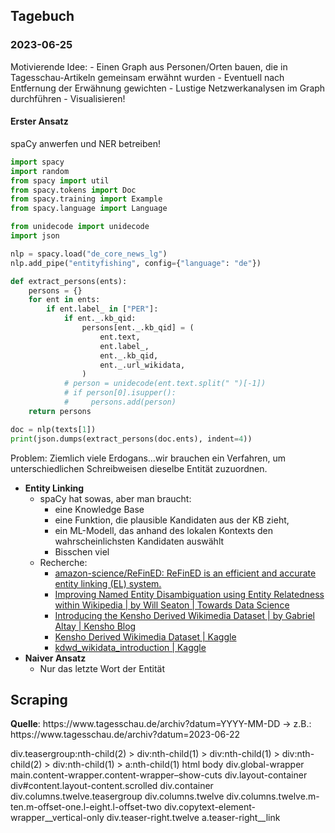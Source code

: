 ## Tagebuch

### 2023-06-25

Motivierende Idee:
- Einen Graph aus Personen/Orten bauen, die in Tagesschau-Artikeln gemeinsam erwähnt wurden
- Eventuell nach Entfernung der Erwähnung gewichten
- Lustige Netzwerkanalysen im Graph durchführen
- Visualisieren!

#### Erster Ansatz

spaCy anwerfen und NER betreiben!

```python
import spacy
import random
from spacy import util
from spacy.tokens import Doc
from spacy.training import Example
from spacy.language import Language

from unidecode import unidecode
import json

```

```python
nlp = spacy.load("de_core_news_lg")
nlp.add_pipe("entityfishing", config={"language": "de"})


```

```python
def extract_persons(ents):
    persons = {}
    for ent in ents:
        if ent.label_ in ["PER"]:
            if ent._.kb_qid:
                persons[ent._.kb_qid] = (
                    ent.text,
                    ent.label_,
                    ent._.kb_qid,
                    ent._.url_wikidata,
                )
            # person = unidecode(ent.text.split(" ")[-1])
            # if person[0].isupper():
            #     persons.add(person)
    return persons


```

```python
doc = nlp(texts[1])
print(json.dumps(extract_persons(doc.ents), indent=4))
```

Problem: Ziemlich viele Erdogans...wir brauchen ein Verfahren, um
unterschiedlichen Schreibweisen dieselbe Entität zuzuordnen.

- **Entity Linking**
  - spaCy hat sowas, aber man braucht: 
    - eine Knowledge Base
    - eine Funktion, die plausible Kandidaten aus der KB zieht,
    - ein ML-Modell, das anhand des lokalen Kontexts den wahrscheinlichsten
      Kandidaten auswählt
    - Bisschen viel
  - Recherche:
    - [amazon-science/ReFinED: ReFinED is an efficient and accurate entity linking (EL) system.](https://github.com/amazon-science/ReFinED)
    - [Improving Named Entity Disambiguation using Entity Relatedness within Wikipedia | by Will Seaton | Towards Data Science](https://towardsdatascience.com/improving-named-entity-disambiguation-using-entity-relatedness-within-wikipedia-92f400ee5994)
    - [Introducing the Kensho Derived Wikimedia Dataset | by Gabriel Altay | Kensho Blog](https://blog.kensho.com/announcing-the-kensho-derived-wikimedia-dataset-5d1197d72bcf)
    - [Kensho Derived Wikimedia Dataset | Kaggle](https://www.kaggle.com/datasets/kenshoresearch/kensho-derived-wikimedia-data?select=property_aliases.csv)
    - [kdwd_wikidata_introduction | Kaggle](https://www.kaggle.com/code/kenshoresearch/kdwd-wikidata-introduction)
- **Naiver Ansatz**
  - Nur das letzte Wort der Entität

## Scraping

**Quelle**: https://www.tagesschau.de/archiv?datum=YYYY-MM-DD -> z.B.: https://www.tagesschau.de/archiv?datum=2023-06-22

div.teasergroup:nth-child(2) > div:nth-child(1) > div:nth-child(1) > div:nth-child(2) > div:nth-child(1) > a:nth-child(1)
html body div.global-wrapper main.content-wrapper.content-wrapper--show-cuts div.layout-container div#content.layout-content.scrolled div.container div.columns.twelve.teasergroup div.columns.twelve div.columns.twelve.m-ten.m-offset-one.l-eight.l-offset-two div.copytext-element-wrapper__vertical-only div.teaser-right.twelve a.teaser-right__link